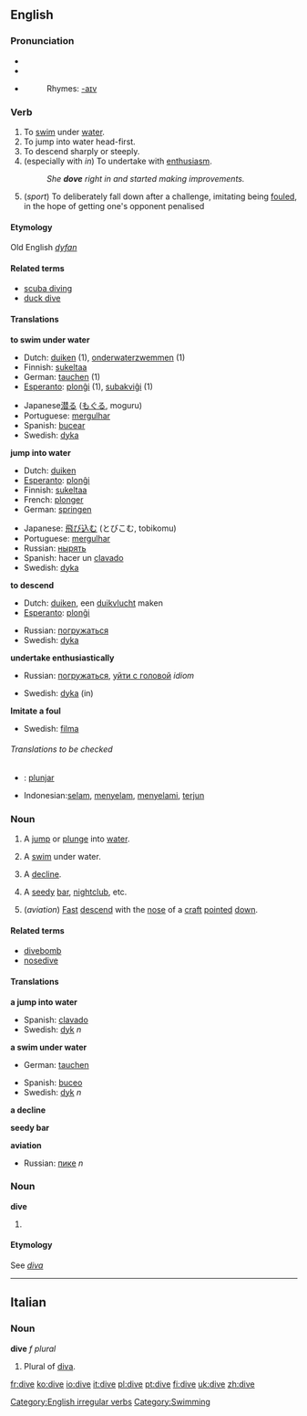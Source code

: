 ==English==

===Pronunciation===
*{{SAMPA|/"daIv/}}
*{{IPA|/ˈdaɪv/}}
*{{audio|en-us-dive.ogg|Audio (US)}}
*:Rhymes: [[Rhymes:English:-aɪv|-aɪv]]

===Verb===
[[Category:English irregular verbs]]
{{en-verb|dives|diving|British English''' [[dived]]''', American English''' [[dove]]'''|'''[[dived]]'''}}

# To [[swim]] under [[water]].
# To jump into water head-first.
# To descend sharply or steeply.
# (especially with ''in'') To undertake with [[enthusiasm]].
#:''She '''dove''' right in and started making improvements.''
# (''sport'') To deliberately fall down after a challenge, imitating being [[foul]]ed, in the hope of getting one's opponent penalised

====Etymology====
Old English ''[[dyfan]]''

====Related terms====
*[[scuba diving]]
*[[duck dive]]

====Translations====
'''to swim under water'''
{{top}}
*Dutch: [[duiken]] (1), [[onderwaterzwemmen]] (1)
*Finnish: [[sukeltaa]]
*German: [[tauchen]] (1)
*[[Esperanto]]: [[plonĝi]] (1), [[subakviĝi]] (1)
{{mid}}
*Japanese[[潜る]] ([[もぐる]], moguru)
*Portuguese: [[mergulhar]]
*Spanish: [[bucear]]
*Swedish: [[dyka]]
{{bottom}}

'''jump into water'''
{{top}}
*Dutch: [[duiken]]
*[[Esperanto]]: [[plonĝi]]
*Finnish: [[sukeltaa]]
*French: [[plonger]]
*German: [[springen]]
{{mid}}
*Japanese: [[飛び込む]] (とびこむ, tobikomu)
*Portuguese: [[mergulhar]]
*Russian: [[нырять]]
*Spanish: hacer un [[clavado]]
*Swedish: [[dyka]]
{{bottom}}

'''to descend'''
{{top}}
*Dutch: [[duiken]], een [[duikvlucht]] maken
*[[Esperanto]]: [[plonĝi]]
{{mid}}
*Russian: [[погружаться]]
*Swedish: [[dyka]]
{{bottom}}

'''undertake enthusiastically'''
{{top}}
*Russian: [[погружаться]], [[уйти с головой]] ''idiom''
{{mid}}
*Swedish: [[dyka]] (in)
{{bottom}}

'''Imitate a foul'''
{{top}}
{{mid}}
*Swedish: [[filma]]
{{bottom}}
 
======Translations to be checked======
{{checktrans}} <!--The definitions have changed since these translations were added. Please place them in their proper locations and *combine the two sets of verb definitions*-->
*{{ttbc|Ido}}: [[plunjar]]
*Indonesian:[[selam]], [[selam|menyelam]], [[selam|menyelami]], [[terjun]]

===Noun===
{{en-noun}}
#{{countable}} A [[jump]] or [[plunge]] into [[water]].
#{{countable}} A [[swim]] under water.
#{{countable}} A [[decline]].
#{{countable}} {{slang}} A [[seedy]] [[bar]], [[nightclub]], etc.
#(''aviation'') [[fast|Fast]] [[descend]] with the [[nose]] of a [[craft]] [[pointed]] [[down]].

====Related terms====
*[[divebomb]]
*[[nosedive]]

====Translations====
'''a jump into water'''
{{top}}
{{mid}}
*Spanish: [[clavado]]
*Swedish: [[dyk]] ''n''
{{bottom}}

'''a swim under water'''
{{top}}
*German: [[tauchen]]
{{mid}}
*Spanish: [[buceo]]
*Swedish: [[dyk]] ''n''
{{bottom}}

'''a decline'''
{{top}}
{{mid}}
{{bottom}}

'''seedy bar'''
{{top}}
{{mid}}
{{bottom}}

'''aviation'''
{{top}}
*Russian: [[пике]] ''n''
{{mid}}
{{bottom}}

===Noun===
'''dive'''
# {{plural of|diva}}

====Etymology====
See ''[[diva]]''

----

==Italian==

===Noun===
'''dive''' ''f plural''

# Plural of [[diva]].
[[Category:Swimming]]

[[fr:dive]]
[[ko:dive]]
[[io:dive]]
[[it:dive]]
[[pl:dive]]
[[pt:dive]]
[[fi:dive]]
[[uk:dive]]
[[zh:dive]]